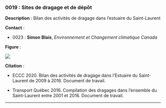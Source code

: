 ### 0019 : Sites de dragage et de dépôt {-}

<!-- -------------------------------------------------- -->
**Description** : Bilan des activités de dragage dans l'estuaire du Saint-Laurent

<!-- -------------------------------------------------- -->


<!-- -------------------------------------------------- -->



<!-- -------------------------------------------------- -->
**Contact** :


  - 0023 : **Simon** **Blais**, *Environnement et Changement climatique Canada*


<!-- -------------------------------------------------- -->
**Figure** :

![](../figures/figures-format/data0019.png)


<!-- -------------------------------------------------- -->
**Citation** :


  - ECCC 2020. Bilan des activités de dragage dans l’Estuaire du Saint-Laurent de 2009 à 2016. Document de travail.

  - Transport Québec 2016. Compilation des dragages dans l’ensemble du Saint-Laurent entre 2001 et 2016. Document de travail.




<!-- -------------------------------------------------- -->



<hr>
<br>
